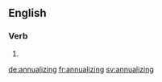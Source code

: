 ==English==

===Verb===
{{head|en}}

# {{present participle of|annualize|lang=en}}

[[de:annualizing]]
[[fr:annualizing]]
[[sv:annualizing]]